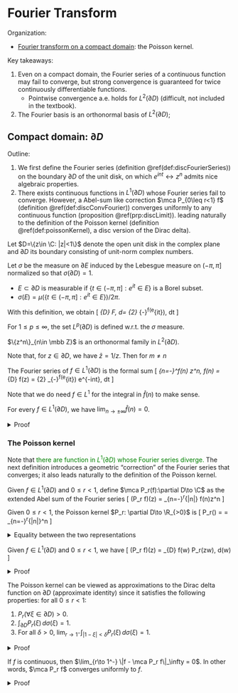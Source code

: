 # Fourier Transform {#Fourier}

Organization: 

- [Fourier transform on a compact domain](#disc): the Poisson kernel. 

Key takeaways:

1. Even on a compact domain, the Fourier series of a continuous function 
    may fail to converge, but strong convergence is 
    guaranteed for twice continuously differentiable functions.
    - Pointwise convergence a.e. holds for $L^2(\partial D)$ (difficult, 
    not included in the textbook).  
2. The Fourier basis is an orthonormal basis of $L^2(\partial D)$; 


## Compact domain: $\partial D$ {#disc -}

Outline: 

1. We first define the Fourier series (definition \@ref(def:discFourierSeries)) 
    on the boundary $\partial D$ 
    of the unit disk, on which $e^{int}\leftrightarrow z^n$ 
    admits nice algebraic properties. 
2. There exists continuous functions in $L^1(\partial D)$
    whose Fourier series fail to converge. However, a Abel-sum like 
    correction $\mca P_{0\leq r<1} f$ (definition \@ref(def:discConvFourier)) 
    converges uniformly to any continuous function 
    (proposition \@ref(prp:discLimit)). 
    leading naturally to the definition of the 
    Poisson kernel (definition \@ref(def:poissonKernel), 
    a disc version of the Dirac delta). 

Let $D=\{z\in \C: |z|<1\}$ denote the open unit disk in the complex 
plane and $\partial D$ its boundary consisting of 
unit-norm complex numbers. 

:::{.definition name="measurable subsets"}
Let $\sigma$ be the measure on $\partial E$ 
induced by the Lebesgue measure on $(-\pi, \pi]$ 
normalized so that $\sigma(\partial D)=1$. 

- $E\subset \partial D$ is measurable if 
$\{t\in (-\pi, \pi]: e^{it}\in E\}$ is a Borel subset. 
- $\sigma(E) = \mu(\{t\in (-\pi, \pi]: e^{it}\in E\})/2\pi$. 

With this definition, we obtain 
\[ 
    \int_{\partial D} F\, d\sigma = 
    \df 1 {2\pi} \int_{-\pi}^\pi f(e^{it})\, dt 
\] 
:::

For $1\leq p\leq \infty$, the set $L^p(\partial D)$ 
is defined w.r.t. the $\sigma$ measure. 

:::{.proposition name="orthonormal family"}
$\{z^n\}_{n\in \mbb Z}$ is an orthonormal family 
in $L^2(\partial D)$. 
:::
Note that, for $z\in \partial D$, we have 
$\bar z = 1/z$. Then for $m\neq n$ 
\begin{align}
    \la z^n, z^n\ra 
    &= \int_{\partial D} |z^n|^2\, d\sigma = 1 \\ 
    \la z^n, z^m\ra 
    &= \df 1 {2\pi} 
    \int_{-\pi}^\pi e^{imt} e^{-int}\, dt = 
    \df 1 {i(m-n)2\pi} e^{i(m-n)t} \big|_{t=-\pi}^\pi = 0 
\end{align}

:::{.definition #discFourierSeries name="fourier series"}
The Fourier series of $f\in L^1(\partial D)$ is the formal sum 
\[ 
    \sum_{n=-\infty}^\infty \hat f(n) z^n, \quad 
    \hat f(n) = \int_{\partial D} f(z) \overline{z^n} 
    = \df 1 {2\pi} \int_{-\pi}^\pi f(e^{it}) e^{-int}\, dt 
\] 
:::

Note that we do need $f\in L^1$ for the integral in $\hat f(n)$ 
to make sense. 

:::{.lemma #riemannLebesgue name="Riemann-Lebesgue lemma"}
For every $f\in L^1(\partial D)$, 
we have $\lim_{n\to \pm \infty} \hat f(n)=0$. 
:::
<details>
<summary>Proof</summary>
Since $(z^n)$ is an orthonormal family, we have 
\[ 
    \sum_{n=-\infty}^\infty |\hat g(n)|^2 \leq \|g\|_2^2 < \infty 
\] 
</details>

### The Poisson kernel {-}

Note that <span style="color:green">
there are function in $L^1(\partial D)$ 
whose Fourier series diverge.</span> 
The next definition introduces a geometric "correction" 
of the Fourier series that converges; it also leads naturally 
to the definition of the Poisson kernel. 

:::{.definition #discConvFourier name="convergent Fourier series"}
Given $f\in L^1(\partial D)$ and $0\leq r<1$, 
define $\mca P_r(f):\partial D\to \C$ as the 
extended Abel sum of the Fourier series 
\[ 
    (\mca P_r f)(z) = \sum_{n=-\infty}^\infty r^{|n|} \hat f(n)z^n 
\] 
:::

:::{.definition #poissonKernel name="Poisson kernel"}
Given $0\leq r<1$, the Poisson kernel $P_r: \partial D\to \R_{>0}$ is 
\[ 
    P_r(\xi) = \df{1-r^2}{|1-r\xi|^2} = \sum_{n=-\infty}^\infty r^{|n|}\xi^n 
\] 
:::
<details>
<summary>Equality between the two representations</summary>
\begin{align}
    P_r(\xi) 
    &= \sum_{n=-\infty}^\infty r^{|n|} \xi^n 
    = \sum_{n=0}^\infty (r\xi)^n + \sum_{n=1}^\infty (r\bar \xi)^n \\ 
    &= \df 1 {1-r\xi} + \df{r\bar \xi}{1 - r\bar \xi} = \df{1-r^2}{|1-r\xi|^2}
\end{align}
</details>

:::{.proposition name="Poisson kernel and Poisson-approximate Fourier series"}
Given $f\in L^1(\partial D)$ and $0\leq r<1$, we have 
\[ 
    (\mca P_r f)(z) = \int_{\partial D} f(w) P_r(z\bar w)\, d\sigma(w)
\] 
:::
<details>
<summary>Proof</summary>
The partial sums converge uniformly on $\partial D$, thus $\mca P_r f$ 
is a continuous function. Unrolling definitions yield 
\begin{align}
    (\mca P_r f)(z) 
    &= \sum_{n=-\infty}^\infty 
        r^{|n|} \int_{\partial D} f(w) \overline{w^n} z^n \, d\sigma(w) \\ 
    &= \int_{\partial d} f(w) \left(\sum_{n=-\infty}^\infty 
        r^{|n|} (z \bar w)^n 
    \right)\, d\sigma(w)
\end{align}
Swapping the sum and integral is justified by uniform convergence. 
</details>

:::{.proposition name="properties of the Poisson kernel"}
The Poisson kernel can be viewed as approximations to the Dirac 
delta function on $\partial D$ (approximate identity) since it 
satisfies the following properties: for all $0\leq r<1$: 

1. $P_r(\forall \xi\in \partial D) > 0$. 
2. $\int_{\partial D} P_r(\xi)\, d\sigma(\xi) = 1$. 
3. For all $\delta>0$, 
    $\lim_{r\to 1^-} \int_{|1-\xi|<\delta} P_r(\xi)\, d\sigma(\xi) = 1$. 
:::
<details>
<summary>Proof</summary>
Property (1) follows from definition; property (2) follows from 
integrating the integral representation and noting that $\forall n\in \mbb Z - \{0\}$, 
we have $\int_{\partial D} \xi^{n}\, d\sigma(\xi)=0$.
To show (3), by properties (1), (2) it suffices to show that 
\[ 
    \lim_{r\to 1^-} \int_{|1-\xi|\geq \delta} P_r(\xi)\, d\sigma(\xi) = 0
\] 
Consider the denominator $|1-r\xi|^2$ in the Poisson kernel: for 
$|1-\xi|\geq \delta$ and $1-r<\delta/2$, we have 
\begin{align}
    |1-r\xi| 
    &= |1-\xi - (r-1)\xi| \\ 
    &\geq |1-\xi| - |r-1| |\xi| \\ 
    &\geq \delta - \delta/2  = \delta/2 
\end{align}
Thus the denominator is uniformly (w.r.t. $r$) bounded away from $0$
while the numerator approaches $0$. 
</details>

:::{.proposition #discLimit name="continuous limit of the Poisson-approximate Fourier series"}
If $f$ is continuous, then $\lim_{r\to 1^-} \|f - \mca P_r f\|_\infty = 0$. 
In other words, $\mca P_r f$ converges uniformly to $f$. 
:::
<details>
<summary>Proof</summary>
$f$ is uniformly continuous in $\partial D$, and apply the 
approximate identity properties of $P_r$ above. 
</details>